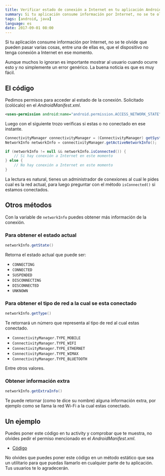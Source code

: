 ```yaml
---
title: Verificar estado de conexión a Internet en tu aplicación Android
summary: Si tu aplicación consume información por Internet, no se te olvide que pueden pasar varias cosas, entre una de ellas es, que el dispositivo no tenga conexión a Internet en ese momento.
tags: [android, java]
language: es
date: 2017-09-01 08:00
---
```


Si tu aplicación consume información por Internet, no se te olvide que pueden pasar varias cosas, entre una de ellas es, que el dispositivo no tenga conexión a Internet en ese momento.

Aunque muchos lo ignoran es importante mostrar al usuario cuando ocurre esto y no simplemente un error genérico. La buena noticia es que es muy fácil.

## El código

Pedimos permisos para acceder al estado de la conexión. Solicitado (colócalo) en el *AndroidManifest.xml*.

```xml
<uses-permission android:name="android.permission.ACCESS_NETWORK_STATE" />
```

Luego con el siguiente trozo verificas si estas o no conectado en ese instante.

```java
ConnectivityManager connectivityManager = (ConnectivityManager) getSystemService(Context.CONNECTIVITY_SERVICE);
NetworkInfo networkInfo = connectivityManager.getActiveNetworkInfo();

if (networkInfo != null && networkInfo.isConnected()) {
    // Si hay conexión a Internet en este momento
} else {
    // No hay conexión a Internet en este momento
}
```

La lectura es natural, tienes un administrador de conexiones al cual le pides cual es la red actual, para luego preguntar con el método `isConnected()` si estamos conectados.

## Otros métodos

Con la variable de `networkInfo` puedes obtener más información de la conexión.

### Para obtener el estado actual

```java
networkInfo.getState()
```

Retorna el estado actual que puede ser:

* `CONNECTING`
* `CONNECTED`
* `SUSPENDED`
* `DISCONNECTING`
* `DISCONNECTED`
* `UNKNOWN`

### Para obtener el tipo de red a la cual se esta conectado

```java
networkInfo.getType()
```

Te retornará un número que representa al tipo de red al cual estas conectado.

* `ConnectivityManager.TYPE_MOBILE`
* `ConnectivityManager.TYPE_WIFI`
* `ConnectivityManager.TYPE_ETHERNET`
* `ConnectivityManager.TYPE_WIMAX`
* `ConnectivityManager.TYPE_BLUETOOTH`

Entre otros valores.

### Obtener información extra

```java
networkInfo.getExtraInfo()
```

Te puede retornar (como te dice su nombre) alguna información extra, por ejemplo como se llama la red Wi-Fi a la cual estas conectado.

## Un ejemplo

Puedes poner este código en tu activity y comprobar que te muestra, no olvides pedir el permiso mencionado en el *AndroidManifest.xml*.

* [Código](https://gist.github.com/alvareztech/46b9e346477e3a224bbd54164cc2c166)

No olvides que puedes poner este código en un método estático que sea un utilitario para que puedas llamarlo en cualquier parte de tu aplicación. Tus usuarios te lo agradecerán.
